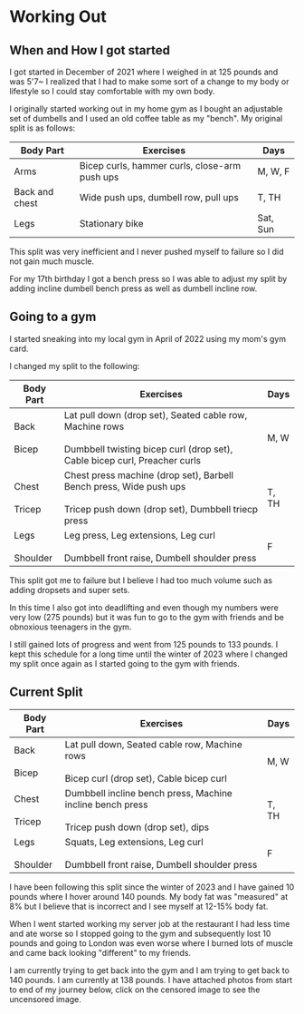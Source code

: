 # Working Out

## When and How I got started
I got started in December of 2021 where I weighed in at 125 pounds and was 5'7~
I realized that I had to make some sort of a change to my body or lifestyle so I could stay comfortable with my own body. 

I originally started working out in my home gym as I bought an adjustable set of dumbells and I used an old coffee table as my "bench".
My original split is as follows:

<table>
    <thead>
        <tr>
            <th>Body Part</th>
            <th>Exercises</th>
            <th>Days</th>
        </tr>
    </thead>
    <tbody>
        <tr>
            <td>Arms</td>
            <td>Bicep curls, hammer curls, close-arm push ups</td>
            <td>M, W, F</td>
        </tr>
        <tr>
            <td>Back and chest</td>
            <td>Wide push ups, dumbell row, pull ups</td>
            <td>T, TH</td>
        </tr>
                <tr>
            <td>Legs</td>
            <td>Stationary bike</td>
            <td>Sat, Sun</td>
        </tr>
    </tbody>
</table>

This split was very inefficient and I never pushed myself to failure so I did not gain much muscle. 

For my 17th birthday I got a bench press so I was able to adjust my split by adding incline dumbell bench press as well as dumbell incline row.

## Going to a gym

I started sneaking into my local gym in April of 2022 using my mom's gym card. 

I changed my split to the following:


<table>
    <thead>
        <tr>
            <th>Body Part</th>
            <th>Exercises</th>
            <th>Days</th>
        </tr>
    </thead>
    <tbody>
        <tr>
            <td>Back<br /><br />Bicep</td>
            <td>Lat pull down (drop set), Seated cable row, Machine rows<br /><br />
            Dumbbell twisting bicep curl (drop set), Cable bicep curl, Preacher curls</td>
            <td>M, W</td>
        </tr>
        <tr>
            <td>Chest<br /><br />Tricep</td>
            <td>Chest press machine (drop set), Barbell Bench press, Wide push ups<br /><br />
            Tricep push down (drop set), Dumbbell triecp press</td>
            <td>T, TH</td>
        </tr>
                <tr>
            <td>Legs<br /><br />Shoulder</td>
            <td>Leg press, Leg extensions, Leg curl<br /><br />
            Dumbbell front raise, Dumbell shoulder press</td>
            <td>F</td>
        </tr>
    </tbody>
</table>

This split got me to failure but I believe I had too much volume such as adding dropsets and super sets. 

In this time I also got into deadlifting and even though my numbers were very low (275 pounds) but it was fun to go to the gym with friends and be obnoxious teenagers in the gym.

I still gained lots of progress and went from 125 pounds to 133 pounds. I kept this schedule for a long time until the winter of 2023 where I changed my split once again as I started going to the gym with friends.

## Current Split
<table>
    <thead>
        <tr>
            <th>Body Part</th>
            <th>Exercises</th>
            <th>Days</th>
        </tr>
    </thead>
    <tbody>
        <tr>
            <td>Back<br /><br />Bicep</td>
            <td>Lat pull down, Seated cable row, Machine rows<br /><br />
            Bicep curl (drop set), Cable bicep curl</td>
            <td>M, W</td>
        </tr>
        <tr>
            <td>Chest<br /><br />Tricep</td>
            <td>Dumbbell incline bench press, Machine incline bench press<br /><br />
            Tricep push down (drop set), dips</td>
            <td>T, TH</td>
        </tr>
                <tr>
            <td>Legs<br /><br />Shoulder</td>
            <td>Squats, Leg extensions, Leg curl<br /><br />
            Dumbbell front raise, Dumbell shoulder press</td>
            <td>F</td>
        </tr>
    </tbody>
</table>


I have been following this split since the winter of 2023 and I have gained 10 pounds where I hover around 140 pounds. My body fat was "measured" at 8% but I believe that is incorrect and I see myself at 12-15% body fat.

When I went started working my server job at the restaurant I had less time and ate worse so I stopped going to the gym and subsequently lost 10 pounds and going to London was even worse where I burned lots of muscle and came back looking "different" to my friends.

I am currently trying to get back into the gym and I am trying to get back to 140 pounds. I am currently at 138 pounds. I have attached photos from start to end of my journey below, click on the censored image to see the uncensored image.

